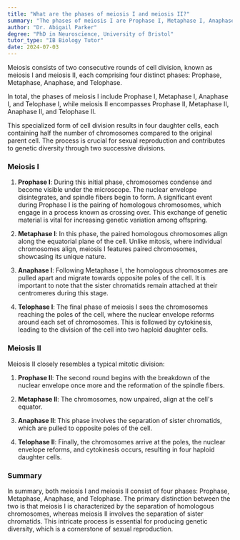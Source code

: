 ```yaml
---
title: "What are the phases of meiosis I and meiosis II?"
summary: "The phases of meiosis I are Prophase I, Metaphase I, Anaphase I, and Telophase I. Meiosis II includes Prophase II, Metaphase II, Anaphase II, and Telophase II."
author: "Dr. Abigail Parker"
degree: "PhD in Neuroscience, University of Bristol"
tutor_type: "IB Biology Tutor"
date: 2024-07-03
---
```


Meiosis consists of two consecutive rounds of cell division, known as meiosis I and meiosis II, each comprising four distinct phases: Prophase, Metaphase, Anaphase, and Telophase. 

In total, the phases of meiosis I include Prophase I, Metaphase I, Anaphase I, and Telophase I, while meiosis II encompasses Prophase II, Metaphase II, Anaphase II, and Telophase II.

This specialized form of cell division results in four daughter cells, each containing half the number of chromosomes compared to the original parent cell. The process is crucial for sexual reproduction and contributes to genetic diversity through two successive divisions.

### Meiosis I

1. **Prophase I**: During this initial phase, chromosomes condense and become visible under the microscope. The nuclear envelope disintegrates, and spindle fibers begin to form. A significant event during Prophase I is the pairing of homologous chromosomes, which engage in a process known as crossing over. This exchange of genetic material is vital for increasing genetic variation among offspring.

2. **Metaphase I**: In this phase, the paired homologous chromosomes align along the equatorial plane of the cell. Unlike mitosis, where individual chromosomes align, meiosis I features paired chromosomes, showcasing its unique nature.

3. **Anaphase I**: Following Metaphase I, the homologous chromosomes are pulled apart and migrate towards opposite poles of the cell. It is important to note that the sister chromatids remain attached at their centromeres during this stage.

4. **Telophase I**: The final phase of meiosis I sees the chromosomes reaching the poles of the cell, where the nuclear envelope reforms around each set of chromosomes. This is followed by cytokinesis, leading to the division of the cell into two haploid daughter cells.

### Meiosis II

Meiosis II closely resembles a typical mitotic division:

1. **Prophase II**: The second round begins with the breakdown of the nuclear envelope once more and the reformation of the spindle fibers.

2. **Metaphase II**: The chromosomes, now unpaired, align at the cell's equator. 

3. **Anaphase II**: This phase involves the separation of sister chromatids, which are pulled to opposite poles of the cell.

4. **Telophase II**: Finally, the chromosomes arrive at the poles, the nuclear envelope reforms, and cytokinesis occurs, resulting in four haploid daughter cells.

### Summary

In summary, both meiosis I and meiosis II consist of four phases: Prophase, Metaphase, Anaphase, and Telophase. The primary distinction between the two is that meiosis I is characterized by the separation of homologous chromosomes, whereas meiosis II involves the separation of sister chromatids. This intricate process is essential for producing genetic diversity, which is a cornerstone of sexual reproduction.
    
